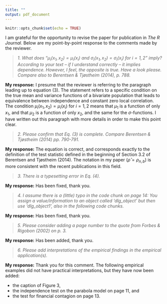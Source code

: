 ```yaml
---
title: ""
output: pdf_document
---
```


```r
knitr::opts_chunk$set(echo = TRUE)
```

\begin{center}
\Large \textbf{Response to reviewer comments to the manuscript \emph{2019-146: lg: An R package for Local Gaussian Approximations} submitted to \emph{The R Journal} -- Round 2}
\end{center}

I am grateful for the opportunity to revise the paper for publication in *The R Journal*. Below are my point-by-point response to the comments made by the reviewer.

> *1. What does “$\mu_i(x_1, x_2) = \mu_i(x_i)$ and $\sigma_i(x_1, x_2) = \sigma_i(x_i)$ for $i = 1, 2$” imply? According to your text – if I understand correctly – it implies dependence. However, I feel, the opposite is true. Have a look please. Compare also to Berentsen & Tjøstheim (2014), p. 788.*

**My response:** I presume that the reviewer is referring to the paragraph leading up to equation (3). The statement refers to a specific condition on the true mean and variance functions of a bivariate population that leads to equivalence between independence and constant zero local correlation. The condition $\mu_i(x_1, x_2) = \mu_i(x_i)$ for $i=1,2$ means that $\mu_1$ is a function of only $x_1$, and that $\mu_2$ is a function of only $x_2$, and the same for the $\sigma$-functions. I have written out this paragraph with more details in order to make this point clear.

> *2. Please confirm that Eq. (3) is complete. Compare Berentsen & Tjøstheim (2014) pp. 790-791.*

**My response:** The equation is correct, and corresponds exactly to the definition of the test statistic defined in the beginning of Section 3.2 of Berentsen and Tjøstheim (2014). The notation in my paper ($\widehat \rho = \rho_{n,b}$) is more consistent with the recent publications in this field. 

> *3. There is a typesetting error in Eq. (4).*

**My response:** Has been fixed, thank you.

> *4. I assume there is a (little) typo in the code chunk on page 14: You assign a value/information to an object called ‘dlg_object’ but then use ‘dlg_object1’, also in the following code chunks.*

**My response:** Has been fixed, thank you.

> *5. Please consider adding a page number to the quote from Forbes & Rigobon (2002) on p. 3.*

**My response:** Has been added, thank you.

> *6. Please add interpretations of the empirical findings in the empirical application(s).*

**My response:** Thank you for this comment. The following empirical examples did not have practical interpretations, but they have now been added:

- the caption of Figure 3,
- the independence test on the parabola model on page 11, and
- the test for financial contagion on page 13.


